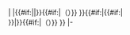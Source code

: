<includeonly>| [[欧盟编号|{{{label}}}]]
|{{#if:{{{value|}}}|<span class="reflink plainlinks nourlexpansion">{{Chembox citation link|{{#if:{{{value_url|}}}|{{{value_url}}}|http://ecb.jrc.ec.europa.eu/esis/index.php?GENRE=ECNO&ENTREE={{{value}}}}}|{{{value}}}}}</span>{{#if:{{{value_comment|}}}|（{{{value_comment}}}）}} }}{{#if:{{{value1|}}}|{{#if:{{{value|}}}|<br />}}<span class="reflink plainlinks nourlexpansion">{{Chembox citation link|{{#if:{{{value1_url|}}}|{{{value1_url}}}|http://ecb.jrc.ec.europa.eu/esis/index.php?GENRE=ECNO&ENTREE={{{value1}}}}}|{{{value1}}}}}</span>{{#if:{{{value1_comment|}}}|（{{{value1_comment}}}）}} }}
|-</includeonly><noinclude>{{documentation}}</noinclude>